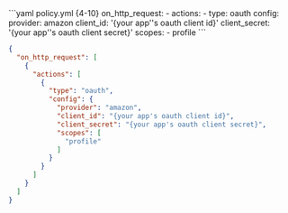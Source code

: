 <CodeGroup>
```yaml policy.yml {4-10}
on_http_request:
  - actions:
      - type: oauth
        config:
          provider: amazon
          client_id: '{your app''s oauth client id}'
          client_secret: '{your app''s oauth client secret}'
          scopes:
            - profile
```

```json policy.json {5-15}
{
  "on_http_request": [
    {
      "actions": [
        {
          "type": "oauth",
          "config": {
            "provider": "amazon",
            "client_id": "{your app's oauth client id}",
            "client_secret": "{your app's oauth client secret}",
            "scopes": [
              "profile"
            ]
          }
        }
      ]
    }
  ]
}
```
</CodeGroup>

